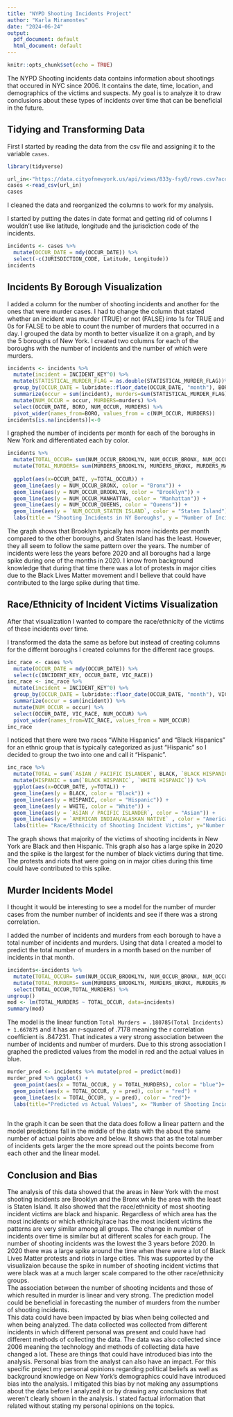 ```yaml
---
title: "NYPD Shooting Incidents Project"
author: "Karla Miramontes"
date: "2024-06-24"
output:
  pdf_document: default
  html_document: default
---
```


```r
knitr::opts_chunk$set(echo = TRUE)
```


The NYPD Shooting incidents data contains information about shootings that occured in NYC since 2006. It contains the date, time, location, and demographics of the victims and suspects. My goal is to analyze it to draw conclusions about these types of incidents over time that can be beneficial in the future.

## Tidying and Transforming Data

First I started by reading the data from the csv file and assigning it to the variable `cases`.

```r
library(tidyverse)

url_in<-"https://data.cityofnewyork.us/api/views/833y-fsy8/rows.csv?accessType=DOWNLOAD"
cases <-read_csv(url_in)
cases
```

I cleaned the data and reorganized the columns to work for my analysis.

I started by putting the dates in date format and getting rid of columns I wouldn't use like latitude, longitude and the jurisdiction code of the incidents.

```r
incidents <- cases %>% 
  mutate(OCCUR_DATE = mdy(OCCUR_DATE)) %>%
  select(-c(JURISDICTION_CODE, Latitude, Longitude))
incidents
```
## Incidents By Borough Visualization

I added a column for the number of shooting incidents and another for the ones that were murder cases. I had to change the column that stated whether an incident was murder (TRUE) or not (FALSE) into 1s for TRUE and 0s for FALSE to be able to count the number of murders that occurred in a day. 
I grouped the data by month to better visualize it on a graph, and by the 5 boroughs of New York. I created two columns for each of the boroughs with the number of incidents and the number of which were murders.
```r
incidents <- incidents %>% 
  mutate(incident = INCIDENT_KEY^0) %>% 
  mutate(STATISTICAL_MURDER_FLAG = as.double(STATISTICAL_MURDER_FLAG))%>%
  group_by(OCCUR_DATE = lubridate::floor_date(OCCUR_DATE, "month"), BORO) %>% 
  summarize(occur = sum(incident), murders=sum(STATISTICAL_MURDER_FLAG)) %>% 
  mutate(NUM_OCCUR = occur, MURDERS=murders) %>%
  select(OCCUR_DATE, BORO, NUM_OCCUR, MURDERS) %>%
  pivot_wider(names_from=BORO, values_from = c(NUM_OCCUR, MURDERS))
incidents[is.na(incidents)]<-0
```
I graphed the number of incidents per month for each of the boroughs in New York and differentiated each by color. 
```r
incidents %>%
  mutate(TOTAL_OCCUR= sum(NUM_OCCUR_BROOKLYN, NUM_OCCUR_BRONX, NUM_OCCUR_MANHATTAN, NUM_OCCUR_QUEENS, `NUM_OCCUR_STATEN ISLAND`)) %>%
  mutate(TOTAL_MURDERS= sum(MURDERS_BROOKLYN, MURDERS_BRONX, MURDERS_MANHATTAN, MURDERS_QUEENS, `MURDERS_STATEN ISLAND`)) %>%
  
  ggplot(aes(x=OCCUR_DATE, y=TOTAL_OCCUR)) +
  geom_line(aes(y = NUM_OCCUR_BRONX, color = "Bronx")) +
  geom_line(aes(y = NUM_OCCUR_BROOKLYN, color = "Brooklyn")) +
  geom_line(aes(y = NUM_OCCUR_MANHATTAN, color = "Manhattan")) +
  geom_line(aes(y = NUM_OCCUR_QUEENS, color = "Queens")) +
  geom_line(aes(y = `NUM_OCCUR_STATEN ISLAND`, color = "Staten Island")) + 
  labs(title = "Shooting Incidents in NY Boroughs", y = "Number of Incidents", x= "Date (month)")
```
The graph shows that Brooklyn typically has more incidents per month compared to the other boroughs, and Staten Island has the least. However, they all seem to follow the same pattern over the years. The number of incidents were less the years before 2020 and all boroughs had a large spike during one of the months in 2020. I know from background knowledge that during that time there was a lot of protests in major cities due to the Black Lives Matter movement and I believe that could have contributed to the large spike during that time.

## Race/Ethnicity of Incident Victims Visualization

After that visualization I wanted to compare the race/ethnicity of the victims of these incidents over time.

I transformed the data the same as before but instead of creating columns for the differnt boroughs I created columns for the different race groups.
```r
inc_race <- cases %>%
  mutate(OCCUR_DATE = mdy(OCCUR_DATE)) %>%
  select(c(INCIDENT_KEY, OCCUR_DATE, VIC_RACE))
inc_race <- inc_race %>% 
  mutate(incident = INCIDENT_KEY^0) %>% 
  group_by(OCCUR_DATE = lubridate::floor_date(OCCUR_DATE, "month"), VIC_RACE) %>% 
  summarize(occur = sum(incident)) %>% 
  mutate(NUM_OCCUR = occur) %>%
  select(OCCUR_DATE, VIC_RACE, NUM_OCCUR) %>%
  pivot_wider(names_from=VIC_RACE, values_from = NUM_OCCUR) 
inc_race
```
I noticed that there were two races "White Hispanics" and "Black Hispanics" for an ethnic group that is typically categorized as just "Hispanic" so I decided to group the two into one and call it "Hispanic".
```r
inc_race %>%
  mutate(TOTAL = sum(`ASIAN / PACIFIC ISLANDER`, BLACK, `BLACK HISPANIC`, WHITE, `WHITE HISPANIC`,`AMERICAN INDIAN/ALASKAN NATIVE`)) %>%
  mutate(HISPANIC = sum(`BLACK HISPANIC`, `WHITE HISPANIC`)) %>%
  ggplot(aes(x=OCCUR_DATE, y=TOTAL)) +
  geom_line(aes(y = BLACK, color = "Black")) +
  geom_line(aes(y = HISPANIC, color = "Hispanic")) +
  geom_line(aes(y = WHITE, color = "White")) +
  geom_line(aes(y = `ASIAN / PACIFIC ISLANDER`, color = "Asian")) +
  geom_line(aes(y = `AMERICAN INDIAN/ALASKAN NATIVE` , color = "American Indian")) +
  labs(title= "Race/Ethnicity of Shooting Incident Victims", y="Number of Shooting Incident Victims", x="Date (month)")
```
The graph shows that majority of the victims of shooting incidents in New York are Black and then Hispanic. This graph also has a large spike in 2020 and the spike is the largest for the number of black victims during that time. The protests and riots that were going on in major cities during this time could have contributed to this spike.

## Murder Incidents Model

I thought it would be interesting to see a model for the number of murder cases from the number number of incidents and see if there was a strong correlation.

I added the number of incidents and murders from each borough to have a total number of incidents and murders. Using that data I created a model to predict the total number of murders in a month based on the number of incidents in that month. 
```r
incidents<-incidents %>%
  mutate(TOTAL_OCCUR= sum(NUM_OCCUR_BROOKLYN, NUM_OCCUR_BRONX, NUM_OCCUR_MANHATTAN, NUM_OCCUR_QUEENS, `NUM_OCCUR_STATEN ISLAND`)) %>%
  mutate(TOTAL_MURDERS= sum(MURDERS_BROOKLYN, MURDERS_BRONX, MURDERS_MANHATTAN, MURDERS_QUEENS, `MURDERS_STATEN ISLAND`)) %>%
  select(TOTAL_OCCUR,TOTAL_MURDERS) %>%
ungroup()
mod <- lm(TOTAL_MURDERS ~ TOTAL_OCCUR, data=incidents)
summary(mod)
```
The model is the linear function `Total Murders = .180785(Total Incidents) + 1.667875` and it has an r-squared of .7178 meaning the r correlation coefficient is .847231. That indicates a very strong association between the number of incidents and number of murders. 
Due to this strong association I graphed the predicted values from the model in red and the actual values in blue.
```r
murder_pred <- incidents %>% mutate(pred = predict(mod))
murder_pred %>% ggplot() +
  geom_point(aes(x = TOTAL_OCCUR, y = TOTAL_MURDERS), color = "blue")+
  geom_point(aes(x = TOTAL_OCCUR, y = pred), color = "red") +
  geom_line(aes(x = TOTAL_OCCUR, y = pred), color = "red")+
  labs(title="Predicted vs Actual Values", x= "Number of Shooting Incidents", y="Number of Murders")
    
```
In the graph it can be seen that the data does follow a linear pattern and the model predictions fall in the middle of the data with the about the same number of actual points above and below. It shows that as the total number of incidents gets larger the the more spread out the points become from each other and the linear model. 

## Conclusion and Bias

The analysis of this data showed that the areas in New York with the most shooting incidents are Brooklyn and the Bronx while the area with the least is Staten Island. It also showed that the race/ethnicity of most shooting incident victims are black and hispanic. Regardless of which area has the most incidents or which ethnicity/race has the most incident victims the patterns are very similar among all groups. The change in number of incidents over time is similar but at different scales for each group. The number of shooting incidents was the lowest the 3 years before 2020. In 2020 there was a large spike around the time when there were a lot of Black Lives Matter protests and riots in large cities. This was supported by the visualizaion because the spike in number of shooting incident victims that were black was at a much larger scale compared to the other race/ethnicity groups. \
The association between the number of shooting incidents and those of which resulted in murder is linear and very strong. The prediction model could be beneficial in forecasting the number of murders from the number of shooting incidents. \
This data could have been impacted by bias when being collected and when being analyzed. The data collected was collected from different incidents in which different personal was present and could have had different methods of collecting the data. The data was also collected since 2006 meaning the technology and methods of collecting data have changed a lot. These are things that could have introduced bias into the analysis. Personal bias from the analyst can also have an impact. For this specific project my personal opinions regarding political beliefs as well as background knowledge on New York's demographics could have introduced bias into the analysis. I mitigated this bias by not making any assumptions about the data before I analyzed it  or by drawing any conclusions that weren't clearly shown in the analysis. I stated factual information that related  without stating my personal opinions on the topics.



